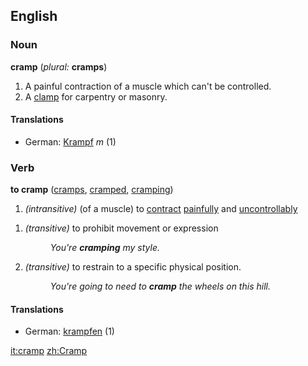 ==English==

===Noun===
'''cramp'''  (''plural:'' '''cramps''')
#A painful contraction of a muscle which can't be controlled.
#A [[clamp]] for carpentry or masonry.
====Translations====
*German: [[Krampf]] ''m'' (1)

===Verb===
'''to cramp'''  ([[cramps]], [[cramped]], [[cramping]])
#''(intransitive)'' (of a muscle) to [[contract]] [[painful]]ly and [[uncontrollable|uncontrollably]]
<!--I'm not quite sure but isn't the next definition a definition of "to cramp one's style" rather than "to cramp" in general?-->
#''(transitive)'' to prohibit movement or expression
#:''You're '''cramping''' my style.''
#''(transitive)'' to restrain to a specific physical position.
#:''You're going to need to '''cramp''' the wheels on this hill.''
====Translations====
*German: [[krampfen]] (1)

[[it:cramp]]
[[zh:Cramp]]
